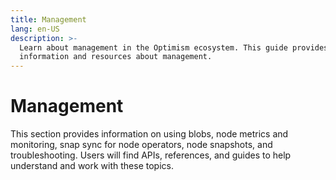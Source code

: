 ```yaml
---
title: Management
lang: en-US
description: >-
  Learn about management in the Optimism ecosystem. This guide provides detailed
  information and resources about management.
---
```



# Management

This section provides information on using blobs, node metrics and monitoring, snap sync for node operators, node snapshots, and troubleshooting. Users will find APIs, references, and guides to help understand and work with these topics.

<Cards>
  <Card title="Using blobs" href="/operators/node-operators/management/blobs" />

  <Card title="Node metrics and monitoring" href="/operators/node-operators/management/metrics" />

  <Card title="Using snap sync for node operators" href="/operators/node-operators/management/snap-sync" />

  <Card title="Node snapshots" href="/operators/node-operators/management/snapshots" />

  <Card title="Node troubleshooting" href="/operators/node-operators/management/troubleshooting" />
</Cards>
